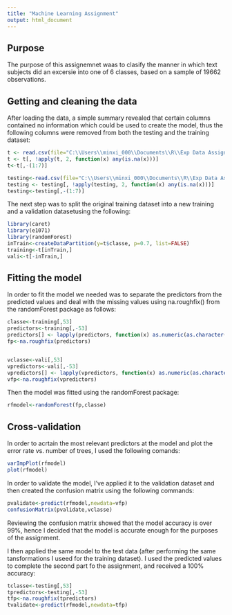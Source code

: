 ```yaml
---
title: "Machine Learning Assignment"
output: html_document
---
```


Purpose
---
The purpose of this assignemnet waas to clasify the manner in which text subjects did an excersie into one of 6 classes, based on a sample of 19662 observations.

Getting and cleaning the data
---
After loading the data, a simple summary revealed that certain columns contained no information which could be used to create the model, thus the following columns were removed from both the testing and the training dataset:
```r
t <- read.csv(file="C:\\Users\\minxi_000\\Documents\\R\\Exp Data Assignment2\\pml-training.csv", header=TRUE, na.strings = c("", " ","NA"))
t <- t[, !apply(t, 2, function(x) any(is.na(x)))]
t<-t[,-(1:7)]

testing<-read.csv(file="C:\\Users\\minxi_000\\Documents\\R\\Exp Data Assignment2\\pml-testing.csv", header=TRUE, na.strings = c("", " ","NA"))
testing <- testing[, !apply(testing, 2, function(x) any(is.na(x)))]
testing<-testing[,-(1:7)]

```



The next step was to split the original training dataset into a new training and a validation datasetusing the following:

```r
library(caret)
library(e1071)
library(randomForest)
inTrain<-createDataPartition(y=t$classe, p=0.7, list=FALSE)
training<-t[inTrain,]
vali<-t[-inTrain,]
```


Fitting the model
---
In order to fit the model we needed was to separate the predictors from the predicted values and deal with the missing values using na.roughfix() from the randomForest package as follows:
```r
classe<-training[,53]
predictors<-training[,-53]
predictors[] <- lapply(predictors, function(x) as.numeric(as.character(x)))
fp<-na.roughfix(predictors)


vclasse<-vali[,53]
vpredictors<-vali[,-53]
vpredictors[] <- lapply(vpredictors, function(x) as.numeric(as.character(x)))
vfp<-na.roughfix(vpredictors)
```

Then the model was fitted using the randomForest package:
```r
rfmodel<-randomForest(fp,classe)
```

Cross-validation
---
In order to acrtain the most relevant  predictors at the model and plot the error rate vs. number of trees, I used the following comands:
```r
varImpPlot(rfmodel)
plot(rfmodel)
```

In order to validate the model, I've applied it to the validation dataset and then created the confusion matrix using the following commands:
```r
pvalidate<-predict(rfmodel,newdata=vfp)
confusionMatrix(pvalidate,vclasse)
```
Reviewing the confusion matrix showed that the model accuracy is over 99%, hence I decided that the model is accurate enough for the purposes of the assignment.

I then applied the same model to the test data (after performing the same tansformations I useed for the training dataset). I used the predicted values to complete the second part fo the assignment, and received a 100% accuracy:
```r
tclasse<-testing[,53]
tpredictors<-testing[,-53]
tfp<-na.roughfix(tpredictors)
tvalidate<-predict(rfmodel,newdata=tfp)
```
